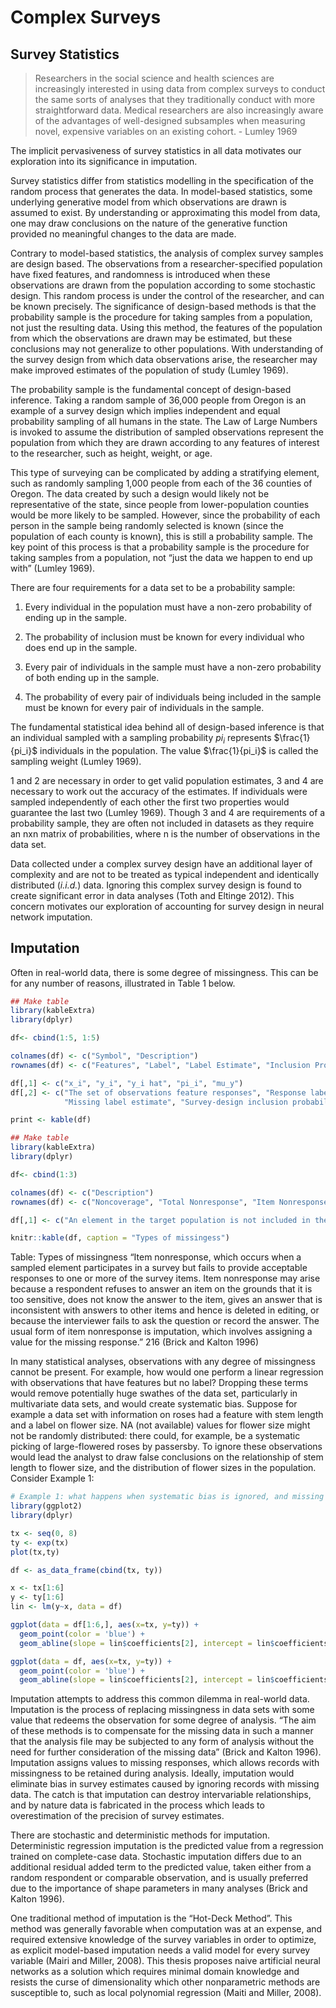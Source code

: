 <!--
This is for including Chapter 1.  Notice that it's also good practice to name your chunk.  This will help you debug potential issues as you knit.  The chunk above is called intro and the one below is called chapter1.  Feel free to change the name of the Rmd file as you wish, but don't forget to change it here from chap1.Rmd.
-->

<!--
The {#rmd-basics} text after the chapter declaration will allow us to link throughout the document back to the beginning of Chapter 1.  These labels will automatically be generated (if not specified) by changing the spaces to hyphens and capital letters to lowercase.  Look for the reference to this label at the beginning of Chapter 2.
-->

# Complex Surveys

## Survey Statistics

> Researchers in the social science and health sciences are increasingly interested in using data from complex surveys to conduct the same sorts of analyses that they traditionally conduct with more straightforward data. Medical researchers are also increasingly aware of the advantages of well-designed subsamples when measuring novel, expensive variables on an existing cohort. - Lumley 1969

The implicit pervasiveness of survey statistics in all data motivates our exploration into its significance in imputation.

Survey statistics differ from statistics modelling in the specification of the random process that generates the data. In model-based statistics, some underlying generative model from which observations are drawn is assumed to exist. By understanding or approximating this model from data, one may draw conclusions on the nature of the generative function provided no meaningful changes to the data are made.

Contrary to model-based statistics, the analysis of complex survey samples are design based. The observations from a researcher-specified population have fixed features, and randomness is introduced when these observations are drawn from the population according to some stochastic design. This random process is under the control of the researcher, and can be known precisely. The significance of design-based methods is that the probability sample is the procedure for taking samples from a population, not just the resulting data. Using this method, the features of the population from which the observations are drawn may be estimated, but these conclusions may not generalize to other populations. With understanding of the survey design from which data observations arise, the researcher may make improved estimates of the population of study (Lumley 1969).

The probability sample is the fundamental concept of design-based inference. Taking a random sample of 36,000 people from Oregon is an example of a survey design which implies independent and equal probability sampling of all humans in the state. The Law of Large Numbers is invoked to assume the distribution of sampled observations represent the population from which they are drawn according to any features of interest to the researcher, such as height, weight, or age.

This type of surveying can be complicated by adding a stratifying element, such as randomly sampling 1,000 people from each of the 36 counties of Oregon. The data created by such a design would likely not be representative of the state, since people from lower-population counties would be more likely to be sampled. However, since the probability of each person in the sample being randomly selected is known (since the population of each county is known), this is still a probability sample. The key point of this process is that a probability sample is the procedure for taking samples from a population, not "just the data we happen to end up with" (Lumley 1969).

There are four requirements for a data set to be a probability sample:

1. Every individual in the population must have a non-zero probability of ending up in the sample.

2. The probability of inclusion must be known for every individual who does end up in the sample.

3. Every pair of individuals in the sample must have a non-zero probability of both ending up in the sample.

4. The probability of every pair of individuals being included in the sample must be known for every pair of individuals in the sample.

The fundamental statistical idea behind all of design-based inference is that an individual sampled with a sampling probability $pi_i$ represents $\frac{1}{pi_i}$ individuals in the population. The value $\frac{1}{pi_i}$ is called the sampling weight (Lumley 1969).

1 and 2 are necessary in order to get valid population estimates, 3 and 4 are necessary to work out the accuracy of the estimates. If individuals were sampled independently of each other the first two properties would guarantee the last two (Lumley 1969). Though 3 and 4 are requirements of a probability sample, they are often not included in datasets as they require an nxn matrix of probabilities, where n is the number of observations in the data set.

Data collected under a complex survey design have an additional layer of complexity and are not to be treated as typical independent and identically distributed (*i.i.d.*) data. Ignoring this complex survey design is found to create significant error in data analyses (Toth and Eltinge 2012). This concern motivates our exploration of accounting for survey design in neural network imputation.

## Imputation

Often in real-world data, there is some degree of missingness. This can be for any number of reasons, illustrated in Table 1 below.

```{r missingness, echo=FALSE, cache=TRUE}
## Make table
library(kableExtra)
library(dplyr)

df<- cbind(1:5, 1:5)

colnames(df) <- c("Symbol", "Description")
rownames(df) <- c("Features", "Label", "Label Estimate", "Inclusion Probability", "Population Mean")

df[,1] <- c("x_i", "y_i", "y_i hat", "pi_i", "mu_y")
df[,2] <- c("The set of observations feature responses", "Response label", 
            "Missing label estimate", "Survey-design inclusion probability", "True population mean")

print <- kable(df)
```

```{r missingness, echo=FALSE, cache=TRUE}
## Make table
library(kableExtra)
library(dplyr)

df<- cbind(1:3)

colnames(df) <- c("Description")
rownames(df) <- c("Noncoverage", "Total Nonresponse", "Item Nonresponse")

df[,1] <- c("An element in the target population is not included in the survey sampling frame", "A sampled element does not participate in the survey", "A responding sampled element fails to provide acceptable responses to one or more of the survey items")

knitr::kable(df, caption = "Types of missingess")
```
Table: Types of missingness
"Item nonresponse, which occurs when a sampled element participates in a survey but fails to provide acceptable responses to one or more of the survey items. Item nonresponse may arise because a respondent refuses to answer an item on the grounds that it is too sensitive, does not know the answer to the item, gives an answer that is inconsistent with answers to other items and hence is deleted in editing, or because the interviewer fails to ask the question or record the answer. The usual form of item nonresponse is imputation, which involves assigning a value for the missing response." 216 (Brick and Kalton 1996)

In many statistical analyses, observations with any degree of missingness cannot be present. For example, how would one perform a linear regression with observations that have features but no label? Dropping these terms would remove potentially huge swathes of the data set, particularly in multivariate data sets, and would create systematic bias. Suppose for example a data set with information on roses had a feature with stem length and a label on flower size. NA (not available) values for flower size might not be randomly distributed: there could, for example, be a systematic picking of large-flowered roses by passersby. To ignore these observations would lead the analyst to draw false conclusions on the relationship of stem length to flower size, and the distribution of flower sizes in the population. Consider Example 1:
```{r systematic}
# Example 1: what happens when systematic bias is ignored, and missing values are dropped
library(ggplot2)
library(dplyr)

tx <- seq(0, 8)
ty <- exp(tx)
plot(tx,ty)

df <- as_data_frame(cbind(tx, ty))

x <- tx[1:6]
y <- ty[1:6]
lin <- lm(y~x, data = df)

ggplot(data = df[1:6,], aes(x=tx, y=ty)) + 
  geom_point(color = 'blue') + 
  geom_abline(slope = lin$coefficients[2], intercept = lin$coefficients[1])

ggplot(data = df, aes(x=tx, y=ty)) + 
  geom_point(color = 'blue') + 
  geom_abline(slope = lin$coefficients[2], intercept = lin$coefficients[1])
```

Imputation attempts to address this common dilemma in real-world data. Imputation is the process of replacing missingness in data sets with some value that redeems the observation for some degree of analysis. "The aim of these methods is to compensate for the missing data in such a manner that the analysis file may be subjected to any form of analysis without the need for further consideration of the missing data" (Brick and Kalton 1996). Imputation assigns values to missing responses, which allows records with missingness to be retained during analysis. Ideally, imputation would eliminate bias in survey estimates caused by ignoring records with missing data. The catch is that imputation can destroy intervariable relationships, and by nature data is fabricated in the process which leads to overestimation of the precision of survey estimates.

There are stochastic and deterministic methods for imputation. Deterministic regression imputation is the predicted value from a regression trained on complete-case data. Stochastic imputation differs due to an additional residual added term to the predicted value, taken either from a random respondent or comparable observation, and is usually preferred due to the importance of shape parameters in many analyses (Brick and Kalton 1996).

One traditional method of imputation is the "Hot-Deck Method". This method was generally favorable when computation was at an expense, and required extensive knowledge of the survey variables in order to optimize, as explicit model-based imputation needs a valid model for every survey variable (Mairi and Miller, 2008). This thesis proposes naive artificial neural networks as a solution which requires minimal domain knowledge and resists the curse of dimensionality which other nonparametric methods are susceptible to, such as local polynomial regression (Maiti and Miller, 2008).